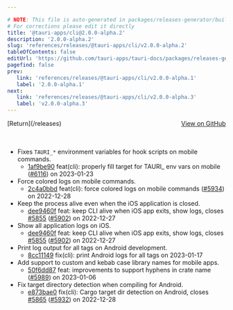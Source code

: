 ```yaml
---

# NOTE: This file is auto-generated in packages/releases-generator/build.ts
# For corrections please edit it directly
title: '@tauri-apps/cli@2.0.0-alpha.2'
description: '2.0.0-alpha.2'
slug: 'references/releases/@tauri-apps/cli/v2.0.0-alpha.2'
tableOfContents: false
editUrl: 'https://github.com/tauri-apps/tauri-docs/packages/releases-generator/build.ts'
pagefind: false
prev:
   link: 'references/releases/@tauri-apps/cli/v2.0.0-alpha.1'
   label: '2.0.0-alpha.1'
next:
   link: 'references/releases/@tauri-apps/cli/v2.0.0-alpha.3'
   label: 'v2.0.0-alpha.3'
---
```


			

<ReleaseSidebar slug="references/releases/@tauri-apps/cli"  packageName="@tauri-apps/cli" />

<div style="margin-bottom:3rem; display: flex; justify-content: space-between; align-items: center"><span>[Return](/releases)</span><span><a href="https://github.com/tauri-apps/tauri/releases/tag/@tauri-apps/cli-v2.0.0-alpha.2">View on GitHub</a></span></div>

- Fixes `TAURI_*` environment variables for hook scripts on mobile commands.
  - [1af9be90](https://www.github.com/tauri-apps/tauri/commit/1af9be904a309138b9f79dc741391000b1652c75) feat(cli): properly fill target for TAURI\_ env vars on mobile ([#6116](https://www.github.com/tauri-apps/tauri/pull/6116)) on 2023-01-23
- Force colored logs on mobile commands.
  - [2c4a0bbd](https://www.github.com/tauri-apps/tauri/commit/2c4a0bbd1fbe15d7500264e6490772397e1917ed) feat(cli): force colored logs on mobile commands ([#5934](https://www.github.com/tauri-apps/tauri/pull/5934)) on 2022-12-28
- Keep the process alive even when the iOS application is closed.
  - [dee9460f](https://www.github.com/tauri-apps/tauri/commit/dee9460f9c9bc92e9c638e7691e616849ac2085b) feat: keep CLI alive when iOS app exits, show logs, closes [#5855](https://www.github.com/tauri-apps/tauri/pull/5855) ([#5902](https://www.github.com/tauri-apps/tauri/pull/5902)) on 2022-12-27
- Show all application logs on iOS.
  - [dee9460f](https://www.github.com/tauri-apps/tauri/commit/dee9460f9c9bc92e9c638e7691e616849ac2085b) feat: keep CLI alive when iOS app exits, show logs, closes [#5855](https://www.github.com/tauri-apps/tauri/pull/5855) ([#5902](https://www.github.com/tauri-apps/tauri/pull/5902)) on 2022-12-27
- Print log output for all tags on Android development.
  - [8cc11149](https://www.github.com/tauri-apps/tauri/commit/8cc111494d74161e489152e52191e1442dd99759) fix(cli): print Android logs for all tags on 2023-01-17
- Add support to custom and kebab case library names for mobile apps.
  - [50f6dd87](https://www.github.com/tauri-apps/tauri/commit/50f6dd87b1ac2c99f8794b055f1acba4ef7d34d3) feat: improvements to support hyphens in crate name ([#5989](https://www.github.com/tauri-apps/tauri/pull/5989)) on 2023-01-06
- Fix target directory detection when compiling for Android.
  - [e873bae0](https://www.github.com/tauri-apps/tauri/commit/e873bae09f0f27517f720a753f51c1dcb903f883) fix(cli): Cargo target dir detection on Android, closes [#5865](https://www.github.com/tauri-apps/tauri/pull/5865) ([#5932](https://www.github.com/tauri-apps/tauri/pull/5932)) on 2022-12-28

